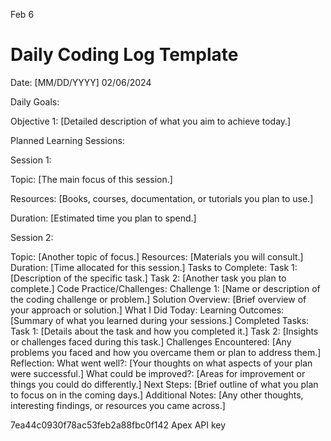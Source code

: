 Feb 6

# Daily Coding Log Template
Date: [MM/DD/YYYY] 02/06/2024

Daily Goals:


Objective 1: [Detailed description of what you aim to achieve today.]




Planned Learning Sessions:

Session 1:

Topic: [The main focus of this session.]

Resources: [Books, courses, documentation, or tutorials you plan to use.]

Duration: [Estimated time you plan to spend.]

Session 2:

Topic: [Another topic of focus.]
Resources: [Materials you will consult.]
Duration: [Time allocated for this session.]
Tasks to Complete:
 Task 1: [Description of the specific task.]
 Task 2: [Another task you plan to complete.]
Code Practice/Challenges:
Challenge 1: [Name or description of the coding challenge or problem.]
Solution Overview: [Brief overview of your approach or solution.]
What I Did Today:
Learning Outcomes: [Summary of what you learned during your sessions.]
Completed Tasks:
 Task 1: [Details about the task and how you completed it.]
 Task 2: [Insights or challenges faced during this task.]
Challenges Encountered: [Any problems you faced and how you overcame them or plan to address them.]
Reflection:
What went well?: [Your thoughts on what aspects of your plan were successful.]
What could be improved?: [Areas for improvement or things you could do differently.]
Next Steps: [Brief outline of what you plan to focus on in the coming days.]
Additional Notes:
[Any other thoughts, interesting findings, or resources you came across.]

7ea44c0930f78ac53feb2a88fbc0f142 Apex API key
